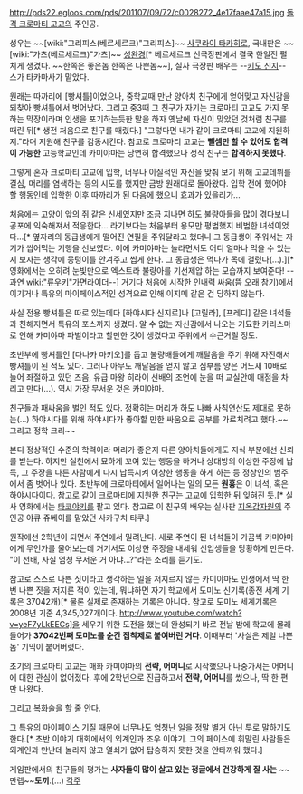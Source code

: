 http://pds22.egloos.com/pds/201107/09/72/c0028272_4e17faae47a15.jpg
[[돌격 크로마티 고교]]의 주인공.

성우는 ~~[wiki:"그리피스(베르세르크)"그리피스]~~ [[사쿠라이 타카히로]], 국내판은 ~~[wiki:"가츠(베르세르크)"가츠]~~ [[성완경]][* 베르세르크 신극장판에서 결국 한일전 펼치게 생겼다. ~~한쪽은 좋은놈 한쪽은 나쁜놈~~], 실사 극장판 배우는 --[[키도 신지]]-- 스가 타카마사가 맡았다.

원래는 따까리에 [빵셔틀]이었으나, 중학교때 만난 양아치 친구에게 얻어맞고 자신감을 되찾아 빵셔틀에서 벗어났다. 그리고 중3때 그 친구가 자기는 크로마티 고교도 가지 못하는 막장이라며 인생을 포기하는듯한 말을 하자 옛날에 자신이 맞았던 것처럼 친구를 때린 뒤[* 생전 처음으로 친구를 때렸다.] "그렇다면 내가 같이 크로마티 고교에 지원하지."라며 지원해 친구를 감동시킨다. 참고로 크로마티 고교는 '''뺄셈만 할 수 있어도 합격이 가능한''' 고등학교인데 카미야마는 당연히 합격했으나 정작 친구는 '''합격하지 못했다'''.

그렇게 혼자 크로마티 고교에 입학, 너무나 이질적인 자신을 맞춰 보기 위해 고교데뷔를 결심, 머리를 염색하는 등의 시도를 했지만 금방 원래대로 돌아왔다. 입학 전에 했어야 할 행동인데 입학한 이후 따까리가 된 다음에 했으니 효과가 있을리가...

처음에는 고양이 앞의 쥐 같은 신세였지만 조금 지나면 하도 불량아들을 많이 겪다보니 공포에 익숙해져서 적응한다... 라기보다는 처음부터 용모만 평범했지 비범한 녀석이었다...[* 옆자리의 동급생에게 떨어진 연필을 주워달라고 했더니 그 동급생이 주워서는 자기가 씹어먹는 기행을 선보였다. 이에 카미야마는 놀라면서도 어디 얼마나 먹을 수 있는지 보자는 생각에 뭉텅이를 안겨주고 씹게 한다. 그 동급생은 먹다가 목에 걸렸다(...).][* 영화에서는 오히려 눈빛만으로 엑스트라 불량아를 기선제압 하는 모습까지 보여준다! --과연 [[wiki:"류우키"가면라이더]]--] 거기다 처음에 시작한 인내력 싸움(뜸 오래 참기)에서 이기거나 특유의 마이페이스적인 성격으로 인해 이지메 같은 건 당하지 않는다.

사실 전용 빵셔틀은 따로 있는데다 [하야시다 신지로]나 [고릴라], [프레디] 같은 녀석들과 친해지면서 특유의 포스까지 생겼다. 알 수 없는 자신감에서 나오는 기묘한 카리스마로 인해 카미야마 파벌이라고 할만한 것이 생겼다고 주위에서 수근거릴 정도.

초반부에 빵셔틀인 [다나카 마키오]를 돕고 불량배들에게 깨달음을 주기 위해 자진해서 빵셔틀이 된 적도 있다. 그러나 아무도 깨달음을 얻지 않고 심부름 양은 어느새 10배로 늘어 좌절하고 있던 즈음, 유급 마왕 히라이 선배의 조언에 눈을 떠 교실안에 매점을 차리고 만다(...). 역시 가장 무서운 것은 카미야마.

친구들과 패싸움을 벌인 적도 있다. 정확히는 머리가 하도 나빠 사칙연산도 제대로 못하는(...) 하야시다를 위해 하야시다가 좋아할 만한 싸움으로 공부를 가르치려고 했다.~~그리고 정학 크리~~

본디 정상적인 수준의 학력이라 머리가 좋은지 다른 양아치들에게도 지식 부분에선 신뢰를 받는다. 하지만 실천에서 묘하게 꼬여 있는 행동을 하거나 상대방의 이상한 주장에 납득, 그 주장을 다른 사람에게 다시 납득시켜 이상한 행동을 하게 하는 등 정상인의 범주에서 좀 벗어나 있다. 초반부에 크로마티에서 일어나는 일의 모든 '''원흉'''은 이 녀석, 혹은 하야시다이다. 참고로 같이 크로마티에 지원한 친구는 고교에 입학한 뒤 잊혀진 듯.[* 실사 영화에서는 [[타코야키]]를 팔고 있다. 참고로 이 친구의 배우는 실사판 [[지옥갑자원]]의 주인공 야큐 쥬베이를 맡았던 사카구치 타쿠.]

원작에선 2학년이 되면서 주연에서 밀려난다. 새로 주연이 된 녀석들이 가끔씩 카미야마에게 무언가를 물어보는데 거기서도 이상한 주장을 내세워 신입생들을 당황하게 만든다. "이 선배, 사실 엄청 무서운 거 아냐...?"라는 소리를 듣기도.

참고로 스스로 나쁜 짓이라고 생각하는 일을 저지르지 않는 카미야마도 인생에서 딱 한번 나쁜 짓을 저지른 적이 있는데, 뭐냐하면 자기 학교에서 도미노 신기록(종전 세계 기록은 37042개)[* 물론 실제로 존재하는 기록은 아니다. 참고로 도미노 세계기록은 2008년 기준 4,345,027개이다. http://www.youtube.com/watch?v=yeF7yLkEECs]을 세우기 위한 도전을 했는데 완성되기 바로 전날 밤에 학교에 몰래 들어가 '''37042번째 도미노를 순간 접착제로 붙여버린 거다'''. 이때부터 '사실은 제일 나쁜 놈' 기믹이 붙어버렸다.

초기의 크로마티 고교는 매화 카미야마의 '''전략, 어머니'''로 시작했으나 나중가서는 어머니에 대한 관심이 없어졌다. 후에 2학년으로 진급하고서 '''전략, 어머니'''를 썼으나, 딱 한 편만 나왔다.

그리고 [[복화술]]을 할 줄 안다.

그 특유의 마이페이스 기질 때문에 너무나도 엄청난 일을 정말 별거 아닌 투로 말하기도 한다.[* 초반 이야기 대회에서의 외계인과 조우 이야기. 그의 페이스에 휘말린 사람들은 외계인과 만난데 놀라지 않고 열쇠가 없어 탑승하지 못한 것을 안타까워 했다.]

게임판에서의 친구들의 평가는 '''사자들이 많이 살고 있는 정글에서 건강하게 잘 사는''' ~~만렙~~'''토끼'''.(...)
[[각주]]
